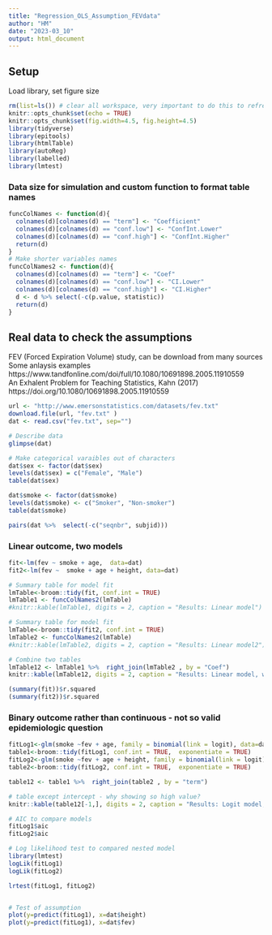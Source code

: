```yaml
---
title: "Regression_OLS_Assumption_FEVdata"
author: "HM"
date: "2023-03_10"
output: html_document
---
```


## Setup 
Load library, set figure size
```r
rm(list=ls()) # clear all workspace, very important to do this to refresh 
knitr::opts_chunk$set(echo = TRUE)
knitr::opts_chunk$set(fig.width=4.5, fig.height=4.5) 
library(tidyverse)
library(epitools)
library(htmlTable)
library(autoReg)
library(labelled)
library(lmtest)
```

### Data size for simulation and custom function to format table names 
```r
funcColNames <- function(d){
  colnames(d)[colnames(d) == "term"] <- "Coefficient"
  colnames(d)[colnames(d) == "conf.low"] <- "ConfInt.Lower"
  colnames(d)[colnames(d) == "conf.high"] <- "ConfInt.Higher"
  return(d)
}
# Make shorter variables names 
funcColNames2 <- function(d){
  colnames(d)[colnames(d) == "term"] <- "Coef"
  colnames(d)[colnames(d) == "conf.low"] <- "CI.Lower"
  colnames(d)[colnames(d) == "conf.high"] <- "CI.Higher"
  d <- d %>% select(-c(p.value, statistic))
  return(d)
}
```




## Real data to check the assumptions 
FEV (Forced Expiration Volume) study, can be download from many sources    
Some anlaysis examples https://www.tandfonline.com/doi/full/10.1080/10691898.2005.11910559   
An Exhalent Problem for Teaching Statistics, Kahn (2017) https://doi.org/10.1080/10691898.2005.11910559
```r

url <- "http://www.emersonstatistics.com/datasets/fev.txt"
download.file(url, "fev.txt" )
dat <- read.csv("fev.txt", sep="")

# Describe data 
glimpse(dat)

# Make categorical varaibles out of characters 
dat$sex <- factor(dat$sex)
levels(dat$sex) = c("Female", "Male")
table(dat$sex)

dat$smoke <- factor(dat$smoke)
levels(dat$smoke) <- c("Smoker", "Non-smoker")
table(dat$smoke)

pairs(dat %>%  select(-c("seqnbr", subjid)))
```


### Linear outcome, two models 
```r
fit<-lm(fev ~ smoke + age,  data=dat)
fit2<-lm(fev ~  smoke + age + height, data=dat)

# Summary table for model fit 
lmTable<-broom::tidy(fit, conf.int = TRUE)
lmTable1 <- funcColNames2(lmTable) 
#knitr::kable(lmTable1, digits = 2, caption = "Results: Linear model")

# Summary table for model fit 
lmTable<-broom::tidy(fit2, conf.int = TRUE)
lmTable2 <- funcColNames2(lmTable) 
#knitr::kable(lmTable2, digits = 2, caption = "Results: Linear model2")

# Combine two tables 
lmTable12 <- lmTable1 %>%  right_join(lmTable2 , by = "Coef") 
knitr::kable(lmTable12, digits = 2, caption = "Results: Linear model, with and without height")

(summary(fit))$r.squared
(summary(fit2))$r.squared


```

### Binary outcome rather than continuous - not so valid epidemiologic question
```r
fitLog1<-glm(smoke ~fev + age, family = binomial(link = logit), data=dat)
table1<-broom::tidy(fitLog1, conf.int = TRUE,  exponentiate = TRUE)
fitLog2<-glm(smoke ~fev + age + height, family = binomial(link = logit), data=dat)
table2<-broom::tidy(fitLog2, conf.int = TRUE,  exponentiate = TRUE)

table12 <- table1 %>%  right_join(table2 , by = "term") 

# table except intercept - why showing so high value?
knitr::kable(table12[-1,], digits = 2, caption = "Results: Logit model, with and without height")

# AIC to compare models 
fitLog1$aic
fitLog2$aic

# Log likelihood test to compared nested model  
library(lmtest)
logLik(fitLog1)
logLik(fitLog2)

lrtest(fitLog1, fitLog2)


# Test of assumption 
plot(y=predict(fitLog1), x=dat$height)
plot(y=predict(fitLog1), x=dat$fev)


```
